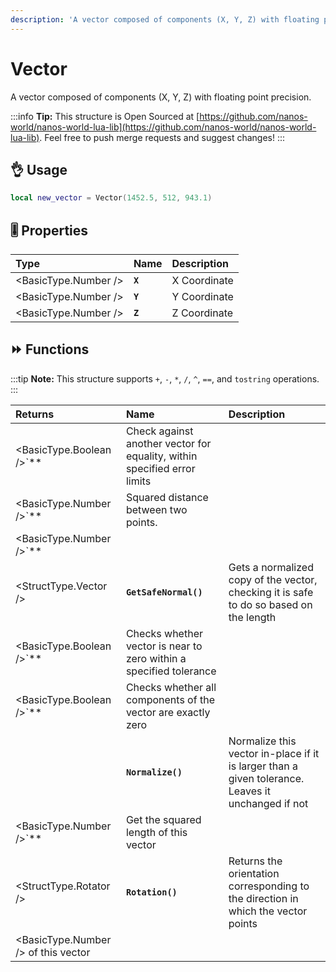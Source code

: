 ```yaml
---
description: 'A vector composed of components (X, Y, Z) with floating point precision.'
---
```


# Vector

A vector composed of components (X, Y, Z) with floating point precision.


:::info
**Tip:** This structure is Open Sourced at [https://github.com/nanos-world/nanos-world-lua-lib](https://github.com/nanos-world/nanos-world-lua-lib). Feel free to push merge requests and suggest changes!
:::

## 👌 Usage

```lua
local new_vector = Vector(1452.5, 512, 943.1)
```

## 🎚 Properties

| **Type** | **Name** | **Description** |
| :--- | :--- | :--- |
| <BasicType.Number /> | **`X`** | X Coordinate |
| <BasicType.Number /> | **`Y`** | Y Coordinate |
| <BasicType.Number /> | **`Z`** | Z Coordinate |

## ⏩ Functions

:::tip
**Note:** This structure supports `+`, `-`, `*`, `/`, `^`, `==`, and `tostring` operations.
:::

| **Returns** | **Name** | **Description** |
| :--- | :--- | :--- |
| <BasicType.Boolean />`** | Check against another vector for equality, within specified error limits |
| <BasicType.Number />`** | Squared distance between two points. |
| <BasicType.Number />`** |  |
| <StructType.Vector /> | **`GetSafeNormal()`** | Gets a normalized copy of the vector, checking it is safe to do so based on the length |
| <BasicType.Boolean />`** | Checks whether vector is near to zero within a specified tolerance |
| <BasicType.Boolean />`** | Checks whether all components of the vector are exactly zero |
|  | **`Normalize()`** | Normalize this vector in-place if it is larger than a given tolerance. Leaves it unchanged if not |
| <BasicType.Number />`** | Get the squared length of this vector |
| <StructType.Rotator /> | **`Rotation()`** | Returns the orientation corresponding to the direction in which the vector points |
| <BasicType.Number /> of this vector |

